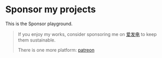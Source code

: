 # Sponsor my projects

This is the Sponsor playground.

<Demo src="../../components/playground/demo/Sponsor.tsx" />

> If you enjoy my works, consider sponsoring me on [爱发电](https://afdian.net/a/bluepspower) to keep them sustainable.
>
> There is one more platform: [patreon](https://patreon.com/nikoni)
